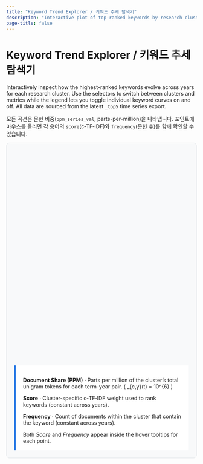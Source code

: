 ```yaml
---
title: "Keyword Trend Explorer / 키워드 추세 탐색기"
description: "Interactive plot of top-ranked keywords by research cluster and metric."
page-title: false
---
```


# Keyword Trend Explorer / 키워드 추세 탐색기

Interactively inspect how the highest-ranked keywords evolve across years for each research cluster.
Use the selectors to switch between clusters and metrics while the legend lets you toggle individual
keyword curves on and off. All data are sourced from the latest `_top5` time series export.

::: callout-tip
모든 곡선은 문헌 비중(`ppm_series_val`, parts-per-million)을 나타냅니다. 포인트에 마우스를 올리면
각 용어의 `score`(c‑TF‑IDF)와 `frequency`(문헌 수)를 함께 확인할 수 있습니다.
:::

<style>
  .keyword-timeseries-wrapper {
    border: 1px solid #dee2e6;
    border-radius: 0.5rem;
    padding: 1.25rem;
    margin-bottom: 1.5rem;
    background: #f8f9fa;
  }
  .keyword-timeseries-controls {
    display: flex;
    flex-wrap: wrap;
    align-items: center;
    gap: 1.5rem;
    margin-bottom: 1.25rem;
  }
  .keyword-timeseries-controls label {
    display: block;
    font-weight: 600;
    margin-bottom: 0.35rem;
  }
  .keyword-timeseries-controls select {
    min-width: 16rem;
  }
  .keyword-timeseries-meta {
    margin-top: 1.25rem;
    font-size: 0.95rem;
    line-height: 1.55;
  }
  .keyword-timeseries-meta strong {
    font-weight: 600;
  }
  .keyword-timeseries-defs {
    margin-top: 1.75rem;
    padding: 1rem 1.2rem;
    border-left: 4px solid #2c7be5;
    background: #ffffff;
  }
  .keyword-timeseries-defs p {
    margin-bottom: 0.4rem;
  }
  .keyword-timeseries-defs p:last-child {
    margin-bottom: 0;
  }
  .keyword-sparklines {
    margin-top: 2rem;
    display: grid;
    grid-template-columns: repeat(auto-fill, minmax(320px, 1fr));
    gap: 1rem 1.5rem;
  }
  .keyword-sparklines .sparkline-card {
    border: 1px solid #dee2e6;
    border-radius: 0.5rem;
    padding: 0.5rem 0.75rem 0.65rem;
    background: #fff;
    box-shadow: 0 1px 3px rgba(33, 37, 41, 0.05);
  }
  .keyword-sparklines .sparkline-title {
    font-size: 0.9rem;
    font-weight: 600;
    margin-bottom: 0.35rem;
    color: #1f2933;
  }
  .keyword-sparklines svg {
    width: 100%;
    height: 60px;
  }
  .keyword-sparklines .sparkline-note {
    font-size: 0.78rem;
    color: #495057;
    margin-top: 0.35rem;
  }
</style>

<script src="https://cdn.plot.ly/plotly-2.27.1.min.js"></script>
<script src="https://cdn.jsdelivr.net/npm/d3@7/dist/d3.min.js"></script>

<div class="keyword-timeseries-wrapper">
<div class="keyword-timeseries-controls" id="keyword-timeseries-controls"></div>
<div id="keyword-timeseries-chart" style="width: 100%; min-height: 520px;"></div>
<div class="keyword-timeseries-meta" id="keyword-timeseries-meta"></div>
<div class="keyword-timeseries-defs">
  <p><strong>Document Share (PPM)</strong> · Parts per million of the cluster’s total unigram tokens for each term-year pair. \( \mathrm{PPM}_{c,y}(t) = 10^{6} \cdot \frac{n_{c,y}(t)}{N_{c,y}} \)</p>
  <p><strong>Score</strong> · Cluster-specific c‑TF‑IDF weight used to rank keywords (constant across years).</p>
  <p><strong>Frequency</strong> · Count of documents within the cluster that contain the keyword (constant across years).</p>
  <p>Both <em>Score</em> and <em>Frequency</em> appear inside the hover tooltips for each point.</p>
</div>
</div>

<div class="keyword-sparklines" id="keyword-timeseries-sparklines"></div>

<script>
(() => {
  const dataUrl = "assets/keyword_top5_timeseries.csv";
  const chartEl = document.getElementById("keyword-timeseries-chart");
  const controlsEl = document.getElementById("keyword-timeseries-controls");
  const clusterGroup = document.createElement("div");
  const clusterLabel = document.createElement("label");
  clusterLabel.setAttribute("for", "cluster-select");
  clusterLabel.textContent = "Cluster / 클러스터";
  const clusterSelect = document.createElement("select");
  clusterSelect.id = "cluster-select";
  clusterSelect.setAttribute("aria-label", "Select cluster");
  clusterGroup.appendChild(clusterLabel);
  clusterGroup.appendChild(clusterSelect);
  controlsEl.appendChild(clusterGroup);
  const metaEl = document.getElementById("keyword-timeseries-meta");
  const sparklinesEl = document.getElementById("keyword-timeseries-sparklines");

  const metricKey = "ppm_series_val";
  const metricLabel = "Document Share (PPM)";
  const maxSparklines = 40;

  function cleanText(value) {
    if (value === null || value === undefined) {
      return "";
    }
    const text = String(value).trim();
    if (!text) {
      return "";
    }
    const lower = text.toLowerCase();
    if (lower === "nan" || lower === "none" || lower === "null") {
      return "";
    }
    return text;
  }

  function summariseCluster(cluster) {
    const { id, rows } = cluster;
    const sample = rows[0] || {};
    const label = cleanText(sample.short_label_kr) || cleanText(sample.cluster_micro) || `Cluster ${id}`;
    const longLabel = cleanText(sample.long_label_kr);
    const summary = cleanText(sample.summary_kr);

    const keywordsEnRaw = cleanText(sample.keywords_en);
    const keywordsKrRaw = cleanText(sample.keywords_kr);
    const keywordsEn = keywordsEnRaw
      ? keywordsEnRaw.split(",").map(part => part.trim()).filter(Boolean).slice(0, 5).join(", ")
      : "";
    const keywordsKr = keywordsKrRaw
      ? keywordsKrRaw.split(",").map(part => part.trim()).filter(Boolean).slice(0, 5).join(", ")
      : "";

    const termList = Array.from(new Set(rows.map(r => r.term))).slice(0, 5);

    const lines = [
      `<strong>${label}</strong>${longLabel ? ` (${longLabel})` : ""}`,
      termList.length ? `Top terms: ${termList.join(", ")}` : "",
      keywordsEn ? `Keywords (EN): ${keywordsEn}` : "",
      keywordsKr ? `키워드 (KO): ${keywordsKr}` : "",
      summary ? `요약: ${summary}` : ""
    ].filter(Boolean);

    metaEl.innerHTML = lines.map(line => `<p>${line}</p>`).join("");
  }

  function buildTraces(cluster) {
    const rowsByTerm = new Map();
    cluster.rows.forEach(row => {
      const termRows = rowsByTerm.get(row.term) || [];
      termRows.push(row);
      rowsByTerm.set(row.term, termRows);
    });

    const traces = [];
    rowsByTerm.forEach((termRows, term) => {
      const sorted = termRows
        .filter(r => r.year !== null && r.year !== undefined && !Number.isNaN(r.year))
        .sort((a, b) => a.year - b.year);
      if (!sorted.length) {
        return;
      }
      traces.push({
        name: term,
        x: sorted.map(r => r.year),
        y: sorted.map(r => r[metricKey]),
        hovertemplate:
          "<b>%{customdata[0]}</b><br>" +
          "Year: %{x}<br>" +
          "Document Share (PPM): %{y:.2f}<br>" +
          "Score: %{customdata[1]:.3f}<br>" +
          "Frequency: %{customdata[2]:,.0f}<extra></extra>",
        customdata: sorted.map(r => [term, r.score ?? null, r.frequency ?? null]),
        mode: "lines+markers",
        line: { width: 2 },
        marker: { size: 6 }
      });
    });
    return traces;
  }

  function updateChart(cluster) {
    const traces = buildTraces(cluster);
    const years = cluster.rows
      .map(r => r.year)
      .filter(year => year !== null && year !== undefined && !Number.isNaN(year));
    const minYear = years.length ? Math.min(...years) : null;
    const maxYear = years.length ? Math.max(...years) : null;
    const yearRange = minYear !== null && maxYear !== null ? [minYear, maxYear] : null;

    const layout = {
      title: {
        text: `Cluster ${cluster.id} · ${metricLabel}`,
        font: { size: 20 }
      },
      xaxis: {
        title: "Year",
        dtick: 1,
        range: yearRange ? [yearRange[0] - 0.5, yearRange[1] + 0.5] : undefined,
        tickformat: "d",
        hoverformat: "d"
      },
      yaxis: {
        title: metricLabel,
        rangemode: "tozero",
        hoverformat: ".2f"
      },
      legend: {
        orientation: "h",
        yanchor: "bottom",
        y: -0.2,
        xanchor: "center",
        x: 0.5
      },
      margin: { l: 70, r: 30, t: 60, b: 80 },
      hoverlabel: { bgcolor: "#343a40", font: { color: "#fff" } }
    };

    const config = {
      responsive: true,
      displaylogo: false,
      modeBarButtonsToRemove: [
        "lasso2d",
        "select2d",
        "autoScale2d",
        "zoomIn2d",
        "zoomOut2d",
        "resetScale2d"
      ]
    };

    Plotly.react(chartEl, traces, layout, config);
    return yearRange;
  }

  function renderSparklines(cluster, yearRange) {
    sparklinesEl.innerHTML = "";

    const rowsByTerm = new Map();
    cluster.rows.forEach(row => {
      const collection = rowsByTerm.get(row.term) || [];
      collection.push(row);
      rowsByTerm.set(row.term, collection);
    });

    const termSeries = [];
    rowsByTerm.forEach((termRows, term) => {
      const sorted = termRows
        .filter(r => r.year !== null && r.year !== undefined && !Number.isNaN(r.year))
        .sort((a, b) => a.year - b.year);
      if (!sorted.length) {
        return;
      }
      const base = sorted[0];
      termSeries.push({
        term,
        rows: sorted,
        score: base.score ?? null,
        frequency: base.frequency ?? null
      });
    });

    if (!termSeries.length) {
      sparklinesEl.innerHTML = "<p>시각화할 키워드 시계열이 없습니다.</p>";
      return;
    }

    termSeries.sort((a, b) => (b.score ?? 0) - (a.score ?? 0));
    const termsToRender = termSeries.slice(0, maxSparklines);

    const globalYearRange = yearRange || (() => {
      const years = cluster.rows
        .map(r => r.year)
        .filter(y => y !== null && y !== undefined && !Number.isNaN(y));
      if (!years.length) {
        return null;
      }
      return [Math.min(...years), Math.max(...years)];
    })();

    termsToRender.forEach(termData => {
      const { term, rows, score, frequency } = termData;
      const container = document.createElement("div");
      container.className = "sparkline-card";

      const title = document.createElement("div");
      title.className = "sparkline-title";
      title.textContent = term;
      container.appendChild(title);

      const svg = d3.create("svg")
        .attr("viewBox", "0 0 320 70")
        .attr("role", "img")
        .attr("aria-label", `${term} document share trend`);

      const margin = { top: 8, right: 48, bottom: 16, left: 48 };
      const width = 320 - margin.left - margin.right;
      const height = 70 - margin.top - margin.bottom;

      const x = d3.scaleLinear()
        .domain(globalYearRange || [
          d3.min(rows, d => d.year),
          d3.max(rows, d => d.year)
        ])
        .range([0, width]);

      const ppmValues = rows
        .map(r => r[metricKey])
        .filter(value => Number.isFinite(value));

      const minVal = d3.min(ppmValues);
      const maxVal = d3.max(ppmValues);
      const padding = (maxVal - minVal) * 0.1 || (maxVal || 1) * 0.1;
      const y = d3.scaleLinear()
        .domain([
          Math.max(0, (minVal ?? 0) - padding),
          (maxVal ?? 0) + padding
        ])
        .range([height, 0]);

      const area = d3.area()
        .x(d => x(d.year))
        .y0(y(0))
        .y1(d => y(d[metricKey] ?? 0))
        .defined(d => Number.isFinite(d[metricKey]));

      const line = d3.line()
        .x(d => x(d.year))
        .y(d => y(d[metricKey] ?? 0))
        .defined(d => Number.isFinite(d[metricKey]));

      const chart = svg.append("g")
        .attr("transform", `translate(${margin.left},${margin.top})`);

      chart.append("path")
        .datum(rows)
        .attr("fill", "rgba(76, 114, 176, 0.25)")
        .attr("d", area);

      chart.append("path")
        .datum(rows)
        .attr("fill", "none")
        .attr("stroke", "#4C72B0")
        .attr("stroke-width", 1.3)
        .attr("d", line);

      const first = rows[0];
      const last = rows[rows.length - 1];

      chart.selectAll(".endpoint")
        .data([first, last])
        .join("circle")
        .attr("class", "endpoint")
        .attr("cx", d => x(d.year))
        .attr("cy", d => y(d[metricKey] ?? 0))
        .attr("r", 3.5)
        .attr("fill", "#4C72B0");

      const firstValue = Number.isFinite(first[metricKey]) ? first[metricKey].toFixed(2) : "-";
      const lastValue = Number.isFinite(last[metricKey]) ? last[metricKey].toFixed(2) : "-";

      chart.append("text")
        .attr("x", x(first.year) - 6)
        .attr("y", y(first[metricKey] ?? 0) - 4)
        .attr("text-anchor", "end")
        .attr("font-size", "10px")
        .attr("fill", "#4C72B0")
        .text(firstValue);

      chart.append("text")
        .attr("x", x(last.year) + 6)
        .attr("y", y(last[metricKey] ?? 0) - 4)
        .attr("text-anchor", "start")
        .attr("font-size", "10px")
        .attr("fill", "#4C72B0")
        .text(lastValue);

      chart.append("text")
        .attr("x", width / 2)
        .attr("y", height + 12)
        .attr("text-anchor", "middle")
        .attr("font-size", "9px")
        .attr("fill", "#6c757d")
        .text("Year");

      container.appendChild(svg.node());

      const note = document.createElement("div");
      note.className = "sparkline-note";
      const scoreText = Number.isFinite(score) ? score.toFixed(2) : "-";
      const freqText = Number.isFinite(frequency) ? frequency.toLocaleString() : "-";
      note.textContent = `Score ${scoreText} · Freq ${freqText}`;
      container.appendChild(note);

      sparklinesEl.appendChild(container);
    });
  }

  function initialiseControls(clusters) {
    const clusterOptions = Array.from(clusters.values())
      .sort((a, b) => a.id - b.id)
      .map(cluster => {
        const sample = cluster.rows[0] || {};
        const labelParts = [];
        const shortLabel = cleanText(sample.short_label_kr);
        const micro = cleanText(sample.cluster_micro);
        if (shortLabel) {
          labelParts.push(shortLabel);
        }
        if (micro) {
          labelParts.push(micro);
        }
        const label = labelParts.length ? labelParts.join(" · ") : `Cluster ${cluster.id}`;
        return { value: cluster.id, label };
      });

    clusterSelect.innerHTML = "";
    if (!clusterOptions.length) {
      clusterSelect.disabled = true;
      clusterSelect.innerHTML = "<option>No clusters available</option>";
      return clusterOptions;
    }

    clusterOptions.forEach(option => {
      const opt = document.createElement("option");
      opt.value = option.value;
      opt.textContent = `${option.value} · ${option.label}`;
      clusterSelect.appendChild(opt);
    });

    return clusterOptions;
  }

  function loadData() {
    d3.csv(dataUrl).then(rows => {
      const clusters = new Map();

      rows.forEach(rawRow => {
        if (!rawRow) {
          return;
        }
        const row = { ...rawRow };
        row.cluster_id = Number.parseInt(row.cluster_id, 10);
        row.year = row.year ? Number.parseInt(row.year, 10) : null;
        row.rank = row.rank ? Number.parseInt(row.rank, 10) : null;
        row.score = row.score ? Number.parseFloat(row.score) : null;
        row.ppm_series_val = row.ppm_series_val ? Number.parseFloat(row.ppm_series_val) : null;
        row.frequency = row.frequency ? Number.parseFloat(row.frequency) : null;

        if (!Number.isFinite(row.cluster_id)) {
          return;
        }

        const key = row.cluster_id;
        if (!clusters.has(key)) {
          clusters.set(key, { id: key, rows: [] });
        }
        clusters.get(key).rows.push(row);
      });

      if (!clusters.size) {
        metaEl.innerHTML = "<p>가공할 클러스터 데이터가 없습니다.</p>";
        return;
      }

      const options = initialiseControls(clusters);
      const initialClusterId = options[0]?.value;

      function handleUpdate() {
        const selectedId = Number.parseInt(clusterSelect.value, 10);
        const cluster = clusters.get(selectedId);
        if (!cluster) {
          metaEl.innerHTML = "<p>선택한 클러스터에 대한 데이터가 없습니다.</p>";
          Plotly.purge(chartEl);
          sparklinesEl.innerHTML = "";
          return;
        }
        const yearRange = updateChart(cluster);
        summariseCluster(cluster);
        renderSparklines(cluster, yearRange);
      }

      if (initialClusterId !== undefined) {
        clusterSelect.value = String(initialClusterId);
        handleUpdate();
      }

      clusterSelect.addEventListener("change", handleUpdate);
    }).catch(err => {
      console.error("Failed to load keyword time series.", err);
      metaEl.innerHTML = "<p>데이터를 불러오지 못했습니다. CSV 경로 또는 접근 권한을 확인하세요.</p>";
    });
  }

  loadData();
})();
</script>
